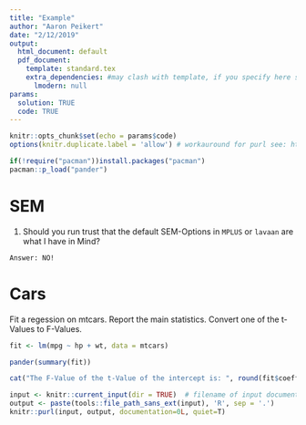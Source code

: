 ```yaml
---
title: "Example"
author: "Aaron Peikert"
date: "2/12/2019"
output:
  html_document: default
  pdf_document:
    template: standard.tex
    extra_dependencies: #may clash with template, if you specify here something that is allready in template it fails
      lmodern: null
params:
  solution: TRUE
  code: TRUE
---
```


```r
knitr::opts_chunk$set(echo = params$code)
options(knitr.duplicate.label = 'allow') # workauround for purl see: https://stackoverflow.com/questions/36868287/
```

```r
if(!require("pacman"))install.packages("pacman")
pacman::p_load("pander")
```

# SEM

1. Should you run trust that the default SEM-Options in `MPLUS` or `lavaan` are what I have in Mind?

```asis
Answer: NO!
```

# Cars

Fit a regession on mtcars. Report the main statistics. Convert one of the t-Values to F-Values.

```r
fit <- lm(mpg ~ hp + wt, data = mtcars)
```

```r
pander(summary(fit))
```

```r
cat("The F-Value of the t-Value of the intercept is: ", round(fit$coefficients[[1]]^2, 2), ". This results from squaring the t-Value.")
```

```r
input <- knitr::current_input(dir = TRUE)  # filename of input document
output <- paste(tools::file_path_sans_ext(input), 'R', sep = '.')
knitr::purl(input, output, documentation=0L, quiet=T)
```
